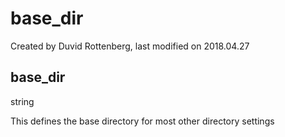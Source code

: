 
# base_dir 

 Created by  Duvid Rottenberg, last modified on 2018.04.27

## base_dir

string

This defines the base directory for most other directory settings



